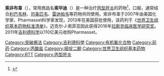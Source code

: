 {{Expand language|en}}
'''索非布韋'''（{{lang-en|Sofosbuvir}}），常用商品名'''索华迪'''（{{lang-en|Sovaldi}}）是一种治疗[[丙型肝炎|丙型肝炎]]的药物<ref>{{Cite web|title=Sofosbuvir Monograph for Professionals|url=https://www.drugs.com/monograph/sofosbuvir.html|access-date=2022-05-30|work=Drugs.com|language=en}}</ref>，口服，通常结合[[利巴韦林|利巴韦林]]、[[司美匹韦|司美匹韦]]、[[雷迪帕韦|雷迪帕韦]]等药物共同使用。索非布韋于2007年由美国化学家、Pharmasset科学家{{le|迈克尔·J·索菲亚|Michael J. Sofia}}发现，2013年在美国获批使用，该药列于《[[世界卫生组织基本药物标准清单|世界卫生组织基本药物标准清单]]》。迈克尔·J·索菲亚因此获得2016年[[拉斯克临床医学研究奖|拉斯克临床医学研究奖]]。2011年[[吉利德科学|吉利德科学]]以110亿美元收购Pharmasset。

[[Category:突破療法|Category:突破療法]]
[[Category:吉利德科學|Category:吉利德科學]]
[[Category:有机氟化合物|Category:有机氟化合物]]
[[Category:前药|Category:前药]]
[[Category:丙酸盐|Category:丙酸盐]]
[[Category:嘧啶二酮|Category:嘧啶二酮]]
[[Category:世界卫生组织基本药物|Category:世界卫生组织基本药物]]
[[Category:RTT|Category:RTT]]
[[Category:丙型肝炎|Category:丙型肝炎]]
